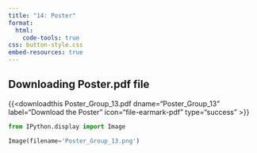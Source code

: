 ```yaml
---
title: "14: Poster"
format: 
  html:
    code-tools: true
css: button-style.css
embed-resources: true
---
```

## Downloading Poster.pdf file

{{<downloadthis Poster_Group_13.pdf dname="Poster_Group_13" label="Download the Poster" icon="file-earmark-pdf" type="success" >}}


```python
from IPython.display import Image

Image(filename='Poster_Group_13.png')
```